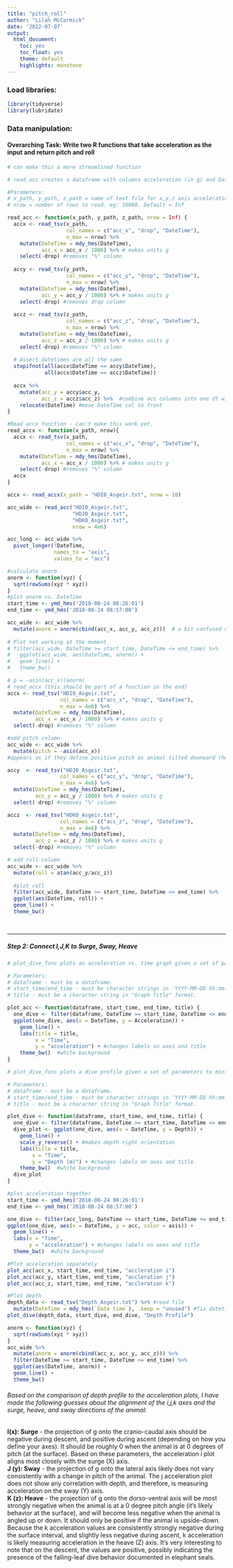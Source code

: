 ```yaml
---
title: "pitch_roll"
author: "Lilah McCormick"
date: '2022-07-07'
output: 
  html_document:
    toc: yes
    toc_float: yes 
    theme: default 
    highlights: monotone
---
```

### Load libraries: 
```r
library(tidyverse)
library(lubridate)
```

### Data manipulation: 
#### Overarching Task: Write two R functions that take acceleration as the input and return pitch and roll

```r
# can make this a more streamlined function 

# read_acc creates a dataframe with columns acceleration (in g) and DateTime to minimize repetitive coding. 

#Parameters: 
# x_path, y_path, z_path = name of text file for x,y,z axis acceleration. eg: "name_of_file.txt"
# nrow = number of rows to read. eg: 10000. Default = Inf

read_acc <- function(x_path, y_path, z_path, nrow = Inf) {
  accx <- read_tsv(x_path, 
                   col_names = c("acc_x", "drop", "DateTime"), 
                   n_max = nrow) %>% 
    mutate(DateTime = mdy_hms(DateTime), 
           acc_x = acc_x / 1000) %>% # makes units g
    select(-drop) #removes "%" column 
  
  accy <- read_tsv(y_path, 
                   col_names = c("acc_y", "drop", "DateTime"), 
                   n_max = nrow) %>% 
    mutate(DateTime = mdy_hms(DateTime), 
           acc_y = acc_y / 1000) %>% # makes units g
    select(-drop) #removes drop column 
  
  accz <- read_tsv(z_path, 
                   col_names = c("acc_z", "drop", "DateTime"), 
                   n_max = nrow) %>% 
    mutate(DateTime = mdy_hms(DateTime), 
           acc_z = acc_z / 1000) %>% # makes units g
    select(-drop) #removes "%" column 
  
  # Assert datetimes are all the same
  stopifnot(all(accx$DateTime == accy$DateTime),
            all(accx$DateTime == accz$DateTime))
  
  accx %>% 
    mutate(acc_y = accy$acc_y,
           acc_z = accz$acc_z) %>%  #combine acc columns into one df with DateTime
    relocate(DateTime) #move DateTime col to front 
}

#Read accx function - can't make this work yet. 
read_accx <- function(x_path, nrow){
  accx <- read_tsv(x_path, 
                   col_names = c("acc_x", "drop", "DateTime"), 
                   n_max = nrow) %>% 
    mutate(DateTime = mdy_hms(DateTime), 
           acc_x = acc_x / 1000) %>% # makes units g
    select(-drop) #removes "%" column 
  accx
}

accx <- read_accx(x_path = "HDI0_Asgeir.txt", nrow = 10)
```
 
```r
acc_wide <- read_acc("HDI0_Asgeir.txt", 
                     "HDJ0_Asgeir.txt", 
                     "HDK0_Asgeir.txt", 
                     nrow = 4e6)
```

```r
acc_long <- acc_wide %>% 
  pivot_longer(!DateTime, 
               names_to = "axis", 
               values_to = "acc")
```

```r
#calculate anorm
anorm <- function(xyz) {
  sqrt(rowSums(xyz * xyz))
}
#plot anorm vs. DateTime
start_time <- ymd_hms('2018-08-24 08:26:01')
end_time <- ymd_hms('2018-08-24 08:57:00')

acc_wide <- acc_wide %>% 
  mutate(anorm = anorm(cbind(acc_x, acc_y, acc_z)))  # a bit confused on what this does still 
  
# Plot not working at the moment 
# filter(acc_wide, DateTime >= start_time, DateTime <= end_time) %>% 
#   ggplot(acc_wide, aes(DateTime, anorm)) +
#   geom_line() +
#   theme_bw()

```

```r
# p = -asin(acc_x)(anorm)
# read_accx (this should be part of a function in the end)
accx <- read_tsv("HDI0_Asgeir.txt", 
                 col_names = c("acc_x", "drop", "DateTime"), 
                 n_max = 4e6) %>% 
  mutate(DateTime = mdy_hms(DateTime), 
         acc_x = acc_x / 1000) %>% # makes units g
  select(-drop) #removes "%" column 

#add pitch column 
acc_wide <- acc_wide %>% 
  mutate(pitch = -asin(acc_x))
#appears as if they define positive pitch as animal tilted downward (head-first). 

```

```r
accy  <- read_tsv("HDJ0_Asgeir.txt", 
                 col_names = c("acc_y", "drop", "DateTime"), 
                 n_max = 4e6) %>% 
  mutate(DateTime = mdy_hms(DateTime), 
         acc_y = acc_y / 1000) %>% # makes units g
  select(-drop) #removes "%" column 

accz  <- read_tsv("HDK0_Asgeir.txt", 
                 col_names = c("acc_z", "drop", "DateTime"), 
                 n_max = 4e6) %>% 
  mutate(DateTime = mdy_hms(DateTime), 
         acc_z = acc_z / 1000) %>% # makes units g
  select(-drop) #removes "%" column 

# add roll column 
acc_wide <- acc_wide %>% 
  mutate(roll = atan(acc_y/acc_z))  
  
  #plot roll
  filter(acc_wide, DateTime >= start_time, DateTime <= end_time) %>% 
  ggplot(aes(DateTime, roll)) +
  geom_line() +
  theme_bw()

  
```



____________________________________________________________________________________




##### Step 2: Connect I,J,K to Surge, Sway, Heave
```r
# plot_dive_func plots an acceleration vs. time graph given a set of parameters to minimize repetition of code when plotting acceleration  profiles at multiple timescales.

# Parameters: 
# dataframe - must be a dataframe. 
# start_time/end_time - must be character strings in 'YYYY-MM-DD hh:mm:ss' format.
# title - must be a character string in "Graph Title" format. 

plot_acc <- function(dataframe, start_time, end_time, title) {
  one_dive <- filter(dataframe, DateTime >= start_time, DateTime <= end_time)
  ggplot(one_dive, aes(x = DateTime, y = Acceleration)) +
    geom_line() +
    labs(title = title,
         x = "Time",
         y = "acceleration") + #changes labels on axes and title 
    theme_bw()  #white background
}
```

```r
# plot_dive_func plots a dive profile given a set of parameters to minimize repetition of code when plotting dive profiles at multiple timescales.

# Parameters: 
# dataframe - must be a dataframe. 
# start_time/end_time - must be character strings in 'YYYY-MM-DD hh:mm:ss' format.
# title - must be a character string in "Graph Title" format. 

plot_dive <- function(dataframe, start_time, end_time, title) {
  one_dive <- filter(dataframe, DateTime >= start_time, DateTime <= end_time)
  dive_plot <- ggplot(one_dive, aes(x = DateTime, y = Depth)) +
    geom_line() +
    scale_y_reverse() + #makes depth right orientation 
    labs(title = title,
        x = "Time",
        y = "Depth (m)") + #changes labels on axes and title 
    theme_bw()  #white background
  dive_plot
}
```


```r
#plot acceleration together 
start_time <- ymd_hms('2018-08-24 08:26:01')
end_time <- ymd_hms('2018-08-24 08:57:00')

one_dive <- filter(acc_long, DateTime >= start_time, DateTime <= end_time)
ggplot(one_dive, aes(x = DateTime, y = acc, color = axis)) +
  geom_line() +
  labs(x = "Time",
       y = "acceleration") + #changes labels on axes and title 
  theme_bw()  #white background

#Plot acceleration separately 
plot_acc(acc_x, start_time, end_time, "accleration i")
plot_acc(acc_y, start_time, end_time, "accleration j")
plot_acc(acc_z, start_time, end_time, "accleration k")

#Plot depth 
depth_data <- read_tsv("Depth_Asgeir.txt") %>% #read file 
  mutate(DateTime = mdy_hms(`Date time`), .keep = "unused") #fix datetime
plot_dive(depth_data, start_dive, end_dive, "Depth Profile")

```

```r
anorm <- function(xyz) {
  sqrt(rowSums(xyz * xyz))
}
acc_wide %>% 
  mutate(anorm = anorm(cbind(acc_x, acc_y, acc_z))) %>% 
  filter(DateTime >= start_time, DateTime <= end_time) %>% 
  ggplot(aes(DateTime, anorm)) +
  geom_line() +
  theme_bw()
```


######  Based on the comparison of depth profile to the acceleration plots, I have made the following guesses about the alignment of the i,j,k axes and the surge, heave, and sway directions of the animal:    

**I(x): Surge** - the projection of g onto the cranio-caudal axis should be negative during descent, and positive during ascent (depending on how you define your axes). It should be roughly 0 when the animal is at 0 degrees of pitch (at the surface). Based on these parameters, the acceleration i plot aligns most closely with the surge (X) axis.   
**J (y): Sway** - the projection of g onto the lateral axis likely does not vary consistently with a change in pitch of the animal. The j acceleration plot does not show any correlation with depth, and therefore, is measuring acceleration on the sway (Y) axis.   
**K (z): Heave** - the projection of g onto the dorso-ventral axis will be most strongly negative when the animal is at a 0 degree pitch angle (it's likely behavior at the surface), and will become less negative when the animal is angled up or down. It should only be positive if the animal is upside-down. Because the k acceleration values are consistently strongly negative during the surface interval, and slightly less negative during ascent, k acceleration is likely measuring acceleration in the heave (Z) axis. It's very interesting to note that on the descent, the values are positive, possibly indicating the presence of the falling-leaf dive behavior documented in elephant seals. 